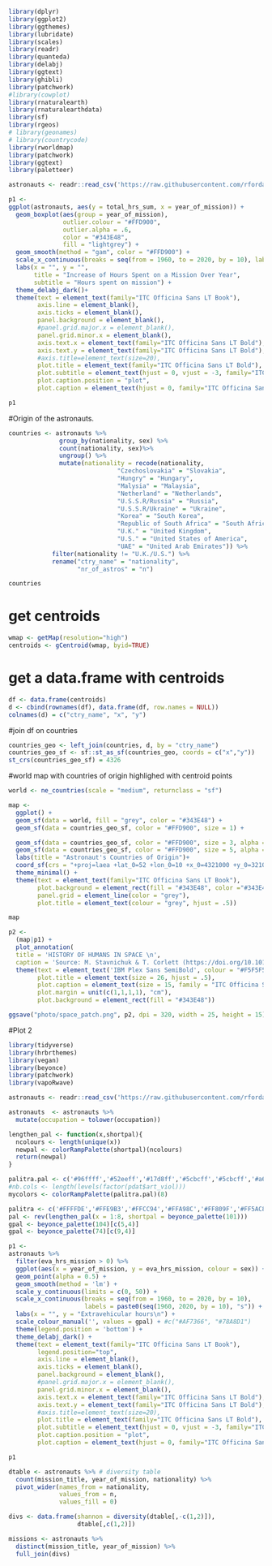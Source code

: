 ```r
library(dplyr)
library(ggplot2)
library(ggthemes)
library(lubridate)
library(scales)
library(readr)
library(quanteda)
library(delabj)
library(ggtext)
library(ghibli)
library(patchwork)
#library(cowplot)
library(rnaturalearth)
library(rnaturalearthdata)
library(sf)
library(rgeos)
# library(geonames)
# library(countrycode)
library(rworldmap)
library(patchwork)
library(ggtext)
library(paletteer)
```

```r
astronauts <- readr::read_csv('https://raw.githubusercontent.com/rfordatascience/tidytuesday/master/data/2020/2020-07-14/astronauts.csv')
```

```r
p1 <-
ggplot(astronauts, aes(y = total_hrs_sum, x = year_of_mission)) +
  geom_boxplot(aes(group = year_of_mission),
               outlier.colour = "#FFD900",
               outlier.alpha = .6,
               color = "#343E48",
               fill = "lightgrey") +
  geom_smooth(method = "gam", color = "#FFD900") +
  scale_x_continuous(breaks = seq(from = 1960, to = 2020, by = 10), labels = paste0(seq(1960, 2020, by = 10), "s")) +
  labs(x = "", y = "",
       title = "Increase of Hours Spent on a Mission Over Year",
       subtitle = "Hours spent on mission") +
  theme_delabj_dark()+
  theme(text = element_text(family="ITC Officina Sans LT Book"),
        axis.line = element_blank(), 
        axis.ticks = element_blank(),
        panel.background = element_blank(),
        #panel.grid.major.x = element_blank(),
        panel.grid.minor.x = element_blank(),
        axis.text.x = element_text(family="ITC Officina Sans LT Bold"),
        axis.text.y = element_text(family="ITC Officina Sans LT Bold"),
        #axis.title=element_text(size=20),
        plot.title = element_text(family="ITC Officina Sans LT Bold"),
        plot.subtitle = element_text(hjust = 0, vjust = -3, family="ITC Officina Sans LT Book"),
        plot.caption.position = "plot",
        plot.caption = element_text(hjust = 0, family="ITC Officina Sans LT Book"))

p1
```

#Origin of the astronauts.
```r
countries <- astronauts %>%
              group_by(nationality, sex) %>%
              count(nationality, sex)%>%
              ungroup() %>% 
              mutate(nationality = recode(nationality,
                              "Czechoslovakia" = "Slovakia",
                              "Hungry" = "Hungary",
                              "Malysia" = "Malaysia",
                              "Netherland" = "Netherlands",
                              "U.S.S.R/Russia" = "Russia",
                              "U.S.S.R/Ukraine" = "Ukraine",
                              "Korea" = "South Korea",
                              "Republic of South Africa" = "South Africa",
                              "U.K." = "United Kingdom",
                              "U.S." = "United States of America",
                              "UAE" = "United Arab Emirates")) %>%
            filter(nationality != "U.K./U.S.") %>%
            rename("ctry_name" = "nationality",
                   "nr_of_astros" = "n")

countries
```

# get centroids
```r
wmap <- getMap(resolution="high")
centroids <- gCentroid(wmap, byid=TRUE)
```

# get a data.frame with centroids
```r
df <- data.frame(centroids)
d <- cbind(rownames(df), data.frame(df, row.names = NULL))
colnames(d) = c("ctry_name", "x", "y")
```

#join df on countries
```r
countries_geo <- left_join(countries, d, by = "ctry_name")
countries_geo_sf <- sf::st_as_sf(countries_geo, coords = c("x","y"))
st_crs(countries_geo_sf) = 4326
```

#world map with countries of origin highlighed with centroid points
```r
world <- ne_countries(scale = "medium", returnclass = "sf")
```

```r
map <-
  ggplot() +
  geom_sf(data = world, fill = "grey", color = "#343E48") +
  geom_sf(data = countries_geo_sf, color = "#FFD900", size = 1) +

  geom_sf(data = countries_geo_sf, color = "#FFD900", size = 3, alpha = .5) +
  geom_sf(data = countries_geo_sf, color = "#FFD900", size = 5, alpha = .2) +
  labs(title = "Astronaut's Countries of Origin")+
  coord_sf(crs = "+proj=laea +lat_0=52 +lon_0=10 +x_0=4321000 +y_0=3210000 +ellps=GRS80 +units=m +no_defs ") +
  theme_minimal() +
  theme(text = element_text(family="ITC Officina Sans LT Book"),
        plot.background = element_rect(fill = "#343E48", color ="#343E48" ),
        panel.grid = element_line(color = "grey"),
        plot.title = element_text(colour = "grey", hjust = .5))

map
```

```r
p2 <-
  (map|p1) +
  plot_annotation(
  title = 'HISTORY OF HUMANS IN SPACE \n',
  caption = 'Source: M. Stavnichuk & T. Corlett (https://doi.org/10.1016/j.lssr.2020.06.003)\nwww.fishwongy.com') & 
  theme(text = element_text('IBM Plex Sans SemiBold', colour = "#F5F5F5"),
        plot.title = element_text(size = 26, hjust = .5),
        plot.caption = element_text(size = 15, family = "ITC Officina Sans LT Book"),
        plot.margin = unit(c(1,1,1,1), "cm"),
        plot.background = element_rect(fill = "#343E48")) 

ggsave("photo/space_patch.png", p2, dpi = 320, width = 25, height = 15)
```

#Plot 2
```r
library(tidyverse)
library(hrbrthemes)
library(vegan)
library(beyonce)
library(patchwork)
library(vapoRwave)
```

```r
astronauts <- readr::read_csv('https://raw.githubusercontent.com/rfordatascience/tidytuesday/master/data/2020/2020-07-14/astronauts.csv')
```

```r
astronauts  <- astronauts %>%
  mutate(occupation = tolower(occupation))
```

```r
lengthen_pal <- function(x,shortpal){
  ncolours <- length(unique(x))
  newpal <- colorRampPalette(shortpal)(ncolours)
  return(newpal)
}
```

```r
palitra.pal <- c('#96ffff','#52eeff','#17d8ff','#5cbcff','#5cbcff','#a696ff','#e064e6','#ff009f')
#nb.cols <- length(levels(factor(pdat$art_viol)))
mycolors <- colorRampPalette(palitra.pal)(8)
```

```r
palitra <- c('#FFFFDE','#FFE9B3','#FFCC94','#FFA98C','#FF809F','#FF5AC8','#FF52FF')
pal <- rev(lengthen_pal(x = 1:8, shortpal = beyonce_palette(101)))
gpal <- beyonce_palette(104)[c(5,4)]
gpal <- beyonce_palette(74)[c(9,4)]
```

```r
p1 <-
astronauts %>%
  filter(eva_hrs_mission > 0) %>%
  ggplot(aes(x = year_of_mission, y = eva_hrs_mission, colour = sex)) + 
  geom_point(alpha = 0.5) +
  geom_smooth(method = 'lm') +
  scale_y_continuous(limits = c(0, 50)) +
  scale_x_continuous(breaks = seq(from = 1960, to = 2020, by = 10), 
                     labels = paste0(seq(1960, 2020, by = 10), "s")) +
  labs(x = "", y = "Extravehicular hours\n") +
  scale_colour_manual('', values = gpal) + #c("#AF7366", "#78A8D1")
  theme(legend.position = 'bottom') +
  theme_delabj_dark() +
  theme(text = element_text(family="ITC Officina Sans LT Book"),
        legend.position="top",
        axis.line = element_blank(), 
        axis.ticks = element_blank(),
        panel.background = element_blank(),
        #panel.grid.major.x = element_blank(),
        panel.grid.minor.x = element_blank(),
        axis.text.x = element_text(family="ITC Officina Sans LT Bold"),
        axis.text.y = element_text(family="ITC Officina Sans LT Bold"),
        #axis.title=element_text(size=20),
        plot.title = element_text(family="ITC Officina Sans LT Bold"),
        plot.subtitle = element_text(hjust = 0, vjust = -3, family="ITC Officina Sans LT Book"),
        plot.caption.position = "plot",
        plot.caption = element_text(hjust = 0, family="ITC Officina Sans LT Book"))

p1
```

```r
dtable <- astronauts %>% # diversity table
  count(mission_title, year_of_mission, nationality) %>%
  pivot_wider(names_from = nationality,
              values_from = n,
              values_fill = 0) 

divs <- data.frame(shannon = diversity(dtable[,-c(1,2)]),
                   dtable[,c(1,2)])

missions <- astronauts %>%
  distinct(mission_title, year_of_mission) %>%
  full_join(divs)
```

